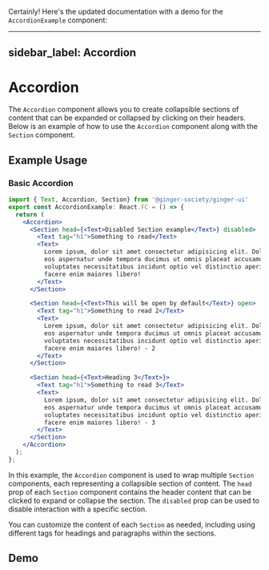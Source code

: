Certainly! Here's the updated documentation with a demo for the `AccordionExample` component:

---
sidebar_label: Accordion
---



# Accordion

The `Accordion` component allows you to create collapsible sections of content that can be expanded or collapsed by clicking on their headers. Below is an example of how to use the `Accordion` component along with the `Section` component.

## Example Usage

### Basic Accordion

```jsx
import { Text, Accordion, Section} from '@ginger-society/ginger-ui'
export const AccordionExample: React.FC = () => {
  return (
    <Accordion>
      <Section head={<Text>Disabled Section example</Text>} disabled>
        <Text tag="h1">Something to read</Text>
        <Text>
          Lorem ipsum, dolor sit amet consectetur adipisicing elit. Doloribus
          eos aspernatur unde tempora ducimus ut omnis placeat accusamus quas
          voluptates necessitatibus incidunt optio vel distinctio aperiam,
          facere enim maiores libero!
        </Text>
      </Section>

      <Section head={<Text>This will be open by default</Text>} open>
        <Text tag="h1">Something to read 2</Text>
        <Text>
          Lorem ipsum, dolor sit amet consectetur adipisicing elit. Doloribus
          eos aspernatur unde tempora ducimus ut omnis placeat accusamus quas
          voluptates necessitatibus incidunt optio vel distinctio aperiam,
          facere enim maiores libero! - 2
        </Text>
      </Section>

      <Section head={<Text>Heading 3</Text>}>
        <Text tag="h1">Something to read 3</Text>
        <Text>
          Lorem ipsum, dolor sit amet consectetur adipisicing elit. Doloribus
          eos aspernatur unde tempora ducimus ut omnis placeat accusamus quas
          voluptates necessitatibus incidunt optio vel distinctio aperiam,
          facere enim maiores libero! - 3
        </Text>
      </Section>
    </Accordion>
  );
};
```

In this example, the `Accordion` component is used to wrap multiple `Section` components, each representing a collapsible section of content. The `head` prop of each `Section` component contains the header content that can be clicked to expand or collapse the section. The `disabled` prop can be used to disable interaction with a specific section.

You can customize the content of each `Section` as needed, including using different tags for headings and paragraphs within the sections.

## Demo

<AccordionExample />
